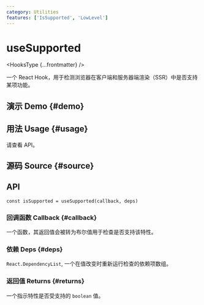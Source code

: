```yaml
---
category: Utilities
features: ['IsSupported', 'LowLevel']
---
```


# useSupported


<HooksType {...frontmatter} />

一个 React Hook，用于检测浏览器在客户端和服务器端渲染（SSR）中是否支持某项功能。

## 演示 Demo \{#demo}


<App />

## 用法 Usage \{#usage}

请查看 API。

## 源码 Source \{#source}


<Source />

## API

```tsx
const isSupported = useSupported(callback, deps)
```

### 回调函数 Callback \{#callback}

一个函数，其返回值会被转为布尔值用于检查是否支持该特性。

### 依赖 Deps \{#deps}

`React.DependencyList`, 一个在值改变时重新运行检查的依赖项数组。

### 返回值 Returns \{#returns}

一个指示特性是否受支持的 `boolean` 值。
